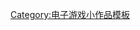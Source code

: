 {{asbox
| image     = Wikiproject Square Enix.svg
| pix       = 32
| subject   = 
| qualifier = 与[[史克威尔艾尼克斯欧洲]]有关
| category  = 史克威尔艾尼克斯小作品
| tempsort  =  1
| name      = Template:SCi-videogame-stub
}}<noinclude>
[[Category:电子游戏小作品模板]]
</noinclude>